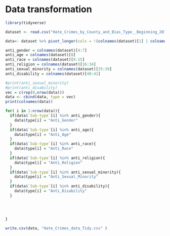 # Data transformation

```r
library(tidyverse)
```




```r
dataset <- read.csv("Hate_Crimes_by_County_and_Bias_Type__Beginning_2010.csv")

data<- dataset %>% pivot_longer(cols = !(colnames(dataset)[1] | colnames(dataset)[2] | colnames(dataset)[3] |colnames(dataset)[42] |colnames(dataset)[43] | colnames(dataset)[44] ), names_to = "Sub-type", values_to = "count")

anti_gender = colnames(dataset)[4:7]
anti_age = colnames(dataset)[8]
anti_race = colnames(dataset)[9:15]
anti_religion = colnames(dataset)[16:34]
anti_sexual_minority = colnames(dataset)[35:39]
anti_disability = colnames(dataset)[40:41]

#print(anti_sexual_minority)
#print(anti_disability)
vec = c(rep(0,nrow(data)))
data <- cbind(data, type = vec)
print(colnames(data))

for( i in 1:nrow(data)){
  if(data$`Sub-type`[i] %in% anti_gender){
    data$type[i] = "Anti_Gender"
  }
  if(data$`Sub-type`[i] %in% anti_age){
    data$type[i] = "Anti_Age"
  }
  if(data$`Sub-type`[i] %in% anti_race){
    data$type[i] = "Anti_Race"
  }
  if(data$`Sub-type`[i] %in% anti_religion){
    data$type[i] = "Anti_Religion"
  }
  if(data$`Sub-type`[i] %in% anti_sexual_minority){
    data$type[i] = "Anti_Sexual_Minority"
  }
  if(data$`Sub-type`[i] %in% anti_disability){
    data$type[i] = "Anti_Disability"
  }
  
  
  
  
}
```

```r
write.csv(data, "Hate_Crimes_data_Tidy.csv" )
```

